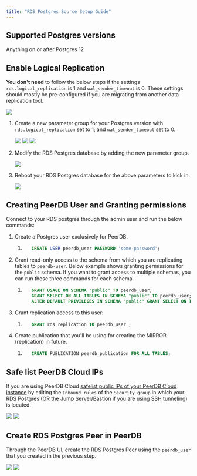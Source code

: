 ```yaml
---
title: "RDS Postgres Source Setup Guide"
---
```



## Supported Postgres versions

Anything on or after Postgres 12

## Enable Logical Replication

**You don't need** to follow the below steps if the settings `rds.logical_replication` is 1 and `wal_sender_timeout` is 0. These settings should mostly be pre-configured if you are migrating from another data replication tool.

<Frame caption="Checking if the logical replication is already enabled">
    <img src="/images/setup/logical_rep_already_configured.png" />
</Frame>


1. Create a new parameter group for your Postgres version with `rds.logical_replication` set to 1; and `wal_sender_timeout` set to 0.

    <Frame caption="Where to find Parameter groups in RDS?">
    <img src="/images/setup/parameter_group_in_blade.png" />
    </Frame>

    <Frame caption="Changing rds.logical_replication">
    <img src="/images/setup/change_rds_logical_replication.png" />
    </Frame>

    <Frame caption="Changing wal_sender_timeout">
    <img src="/images/setup/change_wal_sender_timeout.png" />
    </Frame>

2. Modify the RDS Postgres database by adding the new parameter group.

    <Frame caption="Modifying RDS Postgres with new parameter group">
    <img src="/images/setup/modify_parameter_group.png" />
    </Frame>

3. Reboot your RDS Postgres database for the above parameters to kick in.

    <Frame caption="Reboot RDS Postgres">
    <img src="/images/setup/reboot_rds.png" />
    </Frame>

## Creating PeerDB User and Granting permissions

Connect to your RDS postgres through the admin user and run the below commands:

1. Create a Postgres user exclusively for PeerDB.

    1. ```sql
          CREATE USER peerdb_user PASSWORD 'some-password';
        ```

2. Grant read-only access to the schema from which you are replicating tables to `peerdb-user`. Below example shows granting permissions for the `public` schema. If you want to grant access to multiple schemas, you can run these three commands for each schema.

    1. ```sql
          GRANT USAGE ON SCHEMA "public" TO peerdb_user;
          GRANT SELECT ON ALL TABLES IN SCHEMA "public" TO peerdb_user;
          ALTER DEFAULT PRIVILEGES IN SCHEMA "public" GRANT SELECT ON TABLES TO peerdb_user;
        ```

3. Grant replication access to this user:

    1. ```sql
          GRANT rds_replication TO peerdb_user ;
        ```

4. Create publication that you'll be using for creating the MIRROR (replication) in future.

    1. ```sql
          CREATE PUBLICATION peerdb_publication FOR ALL TABLES;
        ```

<SSHTunnel />

## Safe list PeerDB Cloud IPs

If you are using PeerDB Cloud [safelist public IPs of your PeerDB Cloud instance](/peerdb-cloud/ip-table) by editing the `Inbound rules` of the `Security group` in which your
RDS Postgres (OR the Jump Server/Bastion if you are using SSH tunneling) is located.

<Frame caption="Where to find security group in RDS Postgres?">
<img src="/images/setup/security_group_in_rds_postgres.png" />
</Frame>

<Frame caption="Edit inbound rules for the above security group">
<img src="/images/setup/edit_inbound_rules.png" />
</Frame>

## Create RDS Postgres Peer in PeerDB

Through the PeerDB UI, create the RDS Postgres Peer using the `peerdb_user` that you created in the previous step.

<Frame caption="Create peer drop down">
<img src="/images/setup/create_postgres_peer.png" />
</Frame>

<Frame caption="Create RDS Postgres Peer">
<img src="/images/setup/create_peer.png" />
</Frame>